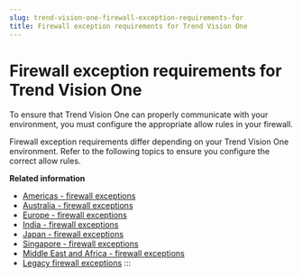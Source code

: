 ```yaml
---
slug: trend-vision-one-firewall-exception-requirements-for
title: Firewall exception requirements for Trend Vision One
---
```

# Firewall exception requirements for Trend Vision One

To ensure that Trend Vision One can properly communicate with your environment, you must configure the appropriate allow rules in your firewall.

Firewall exception requirements differ depending on your Trend Vision One environment. Refer to the following topics to ensure you configure the correct allow rules.

**Related information**

- [Americas - firewall exceptions](americas-firewall-exceptions.mdx)
- [Australia - firewall exceptions](australia-firewall-exceptions.mdx)
- [Europe - firewall exceptions](europe-firewall-exceptions-part.mdx)
- [India - firewall exceptions](india-firewall-exceptions-section.mdx)
- [Japan - firewall exceptions](japan-firewall-exceptions-section.mdx)
- [Singapore - firewall exceptions](singapore-firewall-section.mdx)
- [Middle East and Africa - firewall exceptions](uae-firewall-exceptions.mdx)
- [Legacy firewall exceptions](legacy-firewall-exceptions.mdx)
:::
